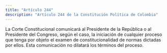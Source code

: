 ```yaml
---
title: "Artículo 244"
description: "Artículo 244 de la Constitución Política de Colombia"
---
```


La Corte Constitucional comunicará al Presidente de la República o al Presidente del Congreso, según el caso, la iniciación de cualquier proceso que tenga por objeto el examen de constitucionalidad de normas dictadas por ellos. Esta comunicación no dilatará los términos del proceso.
